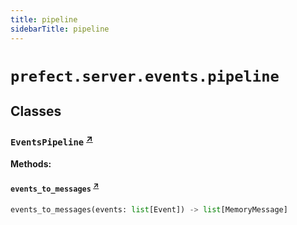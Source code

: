 ```yaml
---
title: pipeline
sidebarTitle: pipeline
---
```


# `prefect.server.events.pipeline`

## Classes

### `EventsPipeline` <sup><a href="https://github.com/prefecthq/prefect/blob/main/src/prefect/server/events/pipeline.py#L7" target="_blank">↗</a></sup>

**Methods:**

#### `events_to_messages` <sup><a href="https://github.com/prefecthq/prefect/blob/main/src/prefect/server/events/pipeline.py#L9" target="_blank">↗</a></sup>

```python
events_to_messages(events: list[Event]) -> list[MemoryMessage]
```
